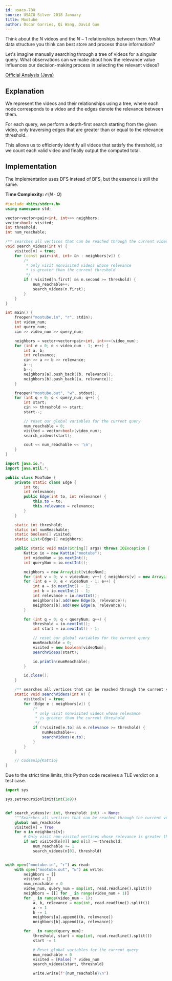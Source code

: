 ```yaml
---
id: usaco-788
source: USACO Silver 2018 January
title: Mootube
author: Óscar Garries, Qi Wang, David Guo
---
```


<Spoiler title="Hint 1">

Think about the $N$ videos and the $N - 1$ relationships between them.
What data structure you think can best store and process those information?

</Spoiler>

<Spoiler title="Hint 2">

Let's imagine manually searching through a tree of videos for a singular query.
What observations can we make about how the relevance value influences our decision-making process in selecting the relevant videos?

</Spoiler>

<Spoiler title="Solution">

[Official Analysis (Java)](http://www.usaco.org/current/data/sol_mootube_silver_jan18.html)

## Explanation

We represent the videos and their relationships using a tree, where each node corresponds to a video and the edges denote the relevance between them.

For each query, we perform a depth-first search starting from the given video, only traversing edges that are greater than or equal to the relevance threshold.

This allows us to efficiently identify all videos that satisfy the threshold, so we count each valid video and finally output the computed total.

## Implementation

The implementation uses DFS instead of BFS, but the essence is still the same.

**Time Complexity:** $\mathcal{O}(N \cdot Q)$

<LanguageSection>
<CPPSection>

```cpp
#include <bits/stdc++.h>
using namespace std;

vector<vector<pair<int, int>>> neighbors;
vector<bool> visited;
int threshold;
int num_reachable;

/** searches all vertices that can be reached through the current video v */
void search_videos(int v) {
	visited[v] = true;
	for (const pair<int, int> &n : neighbors[v]) {
		/*
		 * only visit nonvisited videos whose relevance
		 * is greater than the current threshold
		 */
		if (!visited[n.first] && n.second >= threshold) {
			num_reachable++;
			search_videos(n.first);
		}
	}
}

int main() {
	freopen("mootube.in", "r", stdin);
	int video_num;
	int query_num;
	cin >> video_num >> query_num;

	neighbors = vector<vector<pair<int, int>>>(video_num);
	for (int e = 0; e < video_num - 1; e++) {
		int a, b;
		int relevance;
		cin >> a >> b >> relevance;
		a--;
		b--;
		neighbors[a].push_back({b, relevance});
		neighbors[b].push_back({a, relevance});
	}

	freopen("mootube.out", "w", stdout);
	for (int q = 0; q < query_num; q++) {
		int start;
		cin >> threshold >> start;
		start--;

		// reset our global variables for the current query
		num_reachable = 0;
		visited = vector<bool>(video_num);
		search_videos(start);

		cout << num_reachable << '\n';
	}
}
```

</CPPSection>
<JavaSection>

```java
import java.io.*;
import java.util.*;

public class MooTube {
	private static class Edge {
		int to;
		int relevance;
		public Edge(int to, int relevance) {
			this.to = to;
			this.relevance = relevance;
		}
	}

	static int threshold;
	static int numReachable;
	static boolean[] visited;
	static List<Edge>[] neighbors;

	public static void main(String[] args) throws IOException {
		Kattio io = new Kattio("mootube");
		int videoNum = io.nextInt();
		int queryNum = io.nextInt();

		neighbors = new ArrayList[videoNum];
		for (int v = 0; v < videoNum; v++) { neighbors[v] = new ArrayList<>(); }
		for (int e = 0; e < videoNum - 1; e++) {
			int a = io.nextInt() - 1;
			int b = io.nextInt() - 1;
			int relevance = io.nextInt();
			neighbors[a].add(new Edge(b, relevance));
			neighbors[b].add(new Edge(a, relevance));
		}

		for (int q = 0; q < queryNum; q++) {
			threshold = io.nextInt();
			int start = io.nextInt() - 1;

			// reset our global variables for the current query
			numReachable = 0;
			visited = new boolean[videoNum];
			searchVideos(start);

			io.println(numReachable);
		}

		io.close();
	}

	/** searches all vertices that can be reached through the current video v */
	static void searchVideos(int v) {
		visited[v] = true;
		for (Edge e : neighbors[v]) {
			/*
			 * only visit nonvisited videos whose relevance
			 * is greater than the current threshold
			 */
			if (!visited[e.to] && e.relevance >= threshold) {
				numReachable++;
				searchVideos(e.to);
			}
		}
	}

	// CodeSnip{Kattio}
}
```

</JavaSection>
<PySection>

<Warning>
Due to the strict time limits, this Python code receives a TLE verdict on a test case.
</Warning>

```py
import sys

sys.setrecursionlimit(int(1e9))


def search_videos(v: int, threshold: int) -> None:
	"""Searches all vertices that can be reached through the current vertex v"""
	global num_reachable
	visited[v] = True
	for n in neighbors[v]:
		# Only visit non-visited vertices whose relevance is greater than the current threshold
		if not visited[n[0]] and n[1] >= threshold:
			num_reachable += 1
			search_videos(n[0], threshold)


with open("mootube.in", "r") as read:
	with open("mootube.out", "w") as write:
		neighbors = []
		visited = []
		num_reachable = 0
		video_num, query_num = map(int, read.readline().split())
		neighbors = [[] for _ in range(video_num + 1)]
		for _ in range(video_num - 1):
			a, b, relevance = map(int, read.readline().split())
			a -= 1
			b -= 1
			neighbors[a].append((b, relevance))
			neighbors[b].append((a, relevance))

		for _ in range(query_num):
			threshold, start = map(int, read.readline().split())
			start -= 1

			# Reset global variables for the current query
			num_reachable = 0
			visited = [False] * video_num
			search_videos(start, threshold)

			write.write(f"{num_reachable}\n")
```

</PySection>
</LanguageSection>

</Spoiler>
